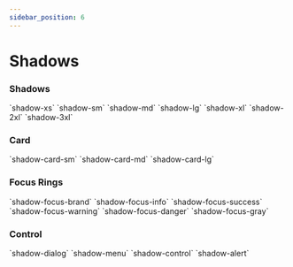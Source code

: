 ```yaml
---
sidebar_position: 6
---
```


# Shadows


### Shadows

<div className="w-full flex items-center gap-4 px-8 py-4 bg-[rgba(39,41,55,0.05)] rounded-2xl border-2 border-dashed border-gray-400">
  <ColorPreview className="bg-background-secondary shadow-xs">
    `shadow-xs`
  </ColorPreview>
  <ColorPreview className="bg-background-secondary shadow-sm">
    `shadow-sm`
  </ColorPreview>
  <ColorPreview className="bg-background-secondary shadow-md">
    `shadow-md`
  </ColorPreview>
  <ColorPreview className="bg-background-secondary shadow-lg">
    `shadow-lg`
  </ColorPreview>
  <ColorPreview className="bg-background-secondary shadow-xl">
    `shadow-xl`
  </ColorPreview>
  <ColorPreview className="bg-background-secondary shadow-2xl">
    `shadow-2xl`
  </ColorPreview>
  <ColorPreview className="bg-background-secondary shadow-3xl">
    `shadow-3xl`
  </ColorPreview>
</div>

### Card

<div className="w-full flex items-center gap-4 px-8 py-4 bg-[rgba(39,41,55,0.05)] rounded-2xl border-2 border-dashed border-gray-400">
  <ColorPreview className="bg-background-secondary shadow-card-sm">
    `shadow-card-sm`
  </ColorPreview>
  <ColorPreview className="bg-background-secondary shadow-card-md">
    `shadow-card-md`
  </ColorPreview>
  <ColorPreview className="bg-background-secondary shadow-card-lg">
    `shadow-card-lg`
  </ColorPreview>
</div>

### Focus Rings

<div className="w-full flex items-center gap-4 px-8 py-4 bg-[rgba(39,41,55,0.05)] rounded-2xl border-2 border-dashed border-gray-400">
  <ColorPreview className="bg-background-secondary shadow-focus-brand">
    `shadow-focus-brand`
  </ColorPreview>
  <ColorPreview className="bg-background-secondary shadow-focus-info">
    `shadow-focus-info`
  </ColorPreview>
  <ColorPreview className="bg-background-secondary shadow-focus-success">
    `shadow-focus-success`
  </ColorPreview>
  <ColorPreview className="bg-background-secondary shadow-focus-warning">
    `shadow-focus-warning`
  </ColorPreview>
  <ColorPreview className="bg-background-secondary shadow-focus-danger">
    `shadow-focus-danger`
  </ColorPreview>
  <ColorPreview className="bg-background-secondary shadow-focus-gray">
    `shadow-focus-gray`
  </ColorPreview>
</div>

### Control

<div className="w-full flex items-center gap-4 px-8 py-4 bg-[rgba(39,41,55,0.05)] rounded-2xl border-2 border-dashed border-gray-400">
  <ColorPreview className="bg-background-secondary shadow-dialog">
    `shadow-dialog`
  </ColorPreview>
  <ColorPreview className="bg-background-secondary shadow-menu">
    `shadow-menu`
  </ColorPreview>
  <ColorPreview className="bg-background-secondary shadow-control">
    `shadow-control`
  </ColorPreview>
  <ColorPreview className="bg-background-secondary shadow-alert">
    `shadow-alert`
  </ColorPreview>
</div>
